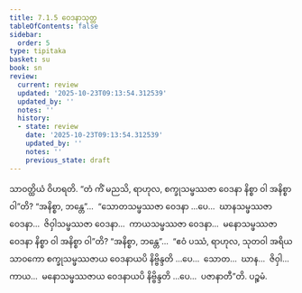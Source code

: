```yaml
---
title: 7.1.5 ဝေဒနာသုတ္တ
tableOfContents: false
sidebar:
  order: 5
type: tipitaka
basket: su
book: sn
review:
  current: review
  updated: '2025-10-23T09:13:54.312539'
  updated_by: ''
  notes: ''
  history:
  - state: review
    date: '2025-10-23T09:13:54.312539'
    updated_by: ''
    notes: ''
    previous_state: draft
---
```



<ReviewStatus review={frontmatter.review} showDetails={true} />

<HypothesisAnnotation frontmatter={frontmatter} />

<DynamicBreadcrumb />

<Division number="192" book="sn" e="ch" v="18" p="307">

<Paragraph number="1122" book="sn">
သာဝတ္ထိယံ ဝိဟရတိ. “တံ ကိံ မညသိ, ရာဟုလ, စက္ခုသမ္ဖဿဇာ ဝေဒနာ နိစ္စာ ဝါ အနိစ္စာ ဝါ”တိ? “အနိစ္စာ, ဘန္တေ”…  “သောတသမ္ဖဿဇာ ဝေဒနာ …ပေ…  ဃာနသမ္ဖဿဇာ ဝေဒနာ…  ဇိဝှါသမ္ဖဿဇာ ဝေဒနာ…  ကာယသမ္ဖဿဇာ ဝေဒနာ…  မနောသမ္ဖဿဇာ ဝေဒနာ နိစ္စာ ဝါ အနိစ္စာ ဝါ”တိ? “အနိစ္စာ, ဘန္တေ”…  “ဧဝံ ပဿံ, ရာဟုလ, သုတဝါ အရိယသာဝကော စက္ခုသမ္ဖဿဇာယ ဝေဒနာယပိ နိဗ္ဗိန္ဒတိ …ပေ…  သောတ…  ဃာန…  ဇိဝှါ…  ကာယ…  မနောသမ္ဖဿဇာယ ဝေဒနာယပိ နိဗ္ဗိန္ဒတိ …ပေ…  ပဇာနာတီ”တိ.

</Paragraph>
</Division>

<Paragraph number="1123" type="center" book="sn">
ပဉ္စမံ.
</Paragraph>